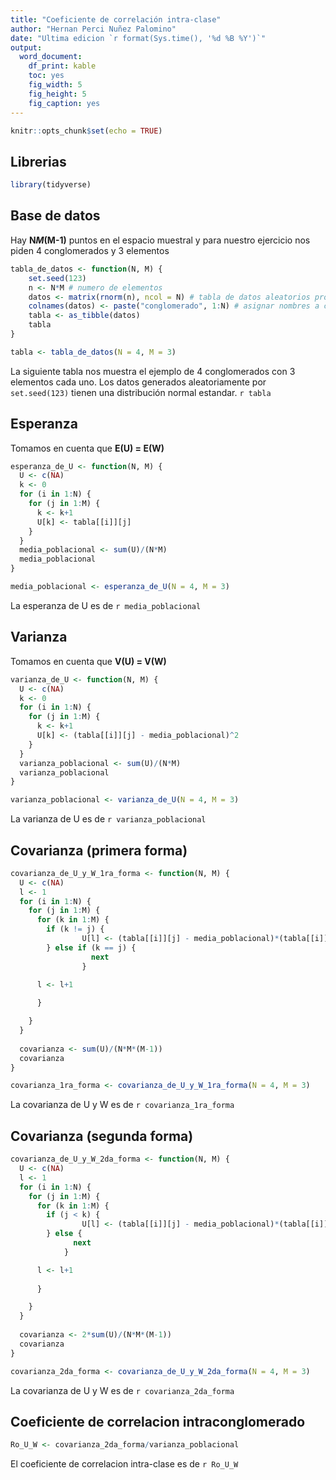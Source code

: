 ```yaml
---
title: "Coeficiente de correlación intra-clase"
author: "Hernan Perci Nuñez Palomino"
date: "Ultima edicion `r format(Sys.time(), '%d %B %Y')`"
output: 
  word_document:
    df_print: kable 
    toc: yes
    fig_width: 5
    fig_height: 5
    fig_caption: yes
---
```


```r
knitr::opts_chunk$set(echo = TRUE)
```

## Librerias

```r

library(tidyverse)

```


## Base de datos

Hay **N*M*(M-1)** puntos en el espacio muestral y para nuestro ejercicio nos piden 4 conglomerados y 3 elementos

```r

tabla_de_datos <- function(N, M) {
    set.seed(123)
    n <- N*M # numero de elementos
    datos <- matrix(rnorm(n), ncol = N) # tabla de datos aleatorios provenientes de una distribucion normal estandar.
    colnames(datos) <- paste("conglomerado", 1:N) # asignar nombres a columnas
    tabla <- as_tibble(datos)
    tabla
}

tabla <- tabla_de_datos(N = 4, M = 3)


```

La siguiente tabla nos muestra el ejemplo de 4 conglomerados con 3 elementos cada uno. Los datos generados aleatoriamente por `set.seed(123)` tienen una distribución normal estandar.
`r tabla`

## Esperanza

Tomamos en cuenta que **E(U) = E(W)**

```r

esperanza_de_U <- function(N, M) {
  U <- c(NA)
  k <- 0
  for (i in 1:N) {
    for (j in 1:M) {
      k <- k+1
      U[k] <- tabla[[i]][j]
    }
  }
  media_poblacional <- sum(U)/(N*M)
  media_poblacional
}

media_poblacional <- esperanza_de_U(N = 4, M = 3)


```

La esperanza de U es de `r media_poblacional`


## Varianza
Tomamos en cuenta que **V(U) = V(W)**

```r

varianza_de_U <- function(N, M) {
  U <- c(NA)
  k <- 0
  for (i in 1:N) {
    for (j in 1:M) {
      k <- k+1
      U[k] <- (tabla[[i]][j] - media_poblacional)^2
    }
  }
  varianza_poblacional <- sum(U)/(N*M)
  varianza_poblacional
}

varianza_poblacional <- varianza_de_U(N = 4, M = 3)

```

La varianza de U es de `r varianza_poblacional`

## Covarianza (primera forma)

```r

covarianza_de_U_y_W_1ra_forma <- function(N, M) {
  U <- c(NA)
  l <- 1
  for (i in 1:N) {
    for (j in 1:M) {
      for (k in 1:M) {
        if (k != j) {
                U[l] <- (tabla[[i]][j] - media_poblacional)*(tabla[[i]][k] - media_poblacional)
        } else if (k == j) {
                  next
                }

      l <- l+1
       
      }

    }
  }
  
  covarianza <- sum(U)/(N*M*(M-1))
  covarianza
}

covarianza_1ra_forma <- covarianza_de_U_y_W_1ra_forma(N = 4, M = 3)

```

La covarianza de U y W es de `r covarianza_1ra_forma`


## Covarianza (segunda forma)

```r

covarianza_de_U_y_W_2da_forma <- function(N, M) {
  U <- c(NA)
  l <- 1
  for (i in 1:N) {
    for (j in 1:M) {
      for (k in 1:M) {
        if (j < k) {
                U[l] <- (tabla[[i]][j] - media_poblacional)*(tabla[[i]][k] - media_poblacional)
        } else {
              next
            }

      l <- l+1
       
      }

    }
  }
  
  covarianza <- 2*sum(U)/(N*M*(M-1))
  covarianza
}

covarianza_2da_forma <- covarianza_de_U_y_W_2da_forma(N = 4, M = 3)

```

La covarianza de U y W es de `r covarianza_2da_forma`


## Coeficiente de correlacion intraconglomerado

```r

Ro_U_W <- covarianza_2da_forma/varianza_poblacional

```

El coeficiente de correlacion intra-clase es de `r Ro_U_W`